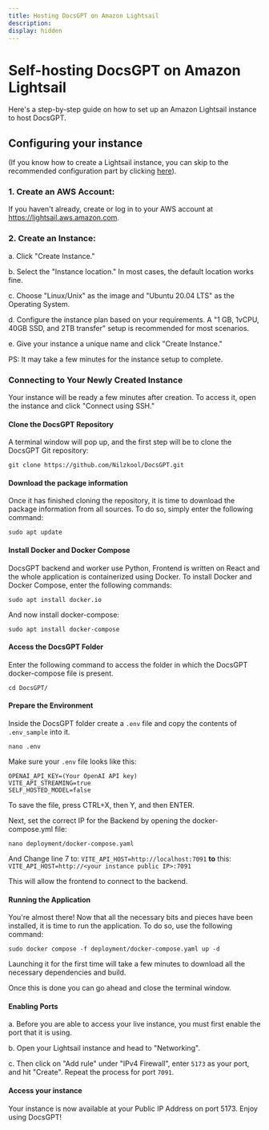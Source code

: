 ```yaml
---
title: Hosting DocsGPT on Amazon Lightsail
description:
display: hidden
---
```


# Self-hosting DocsGPT on Amazon Lightsail

Here's a step-by-step guide on how to set up an Amazon Lightsail instance to host DocsGPT.

## Configuring your instance

(If you know how to create a Lightsail instance, you can skip to the recommended configuration part by clicking [here](#connecting-to-your-newly-created-instance)).

### 1. Create an AWS Account: 
If you haven't already, create or log in to your AWS account at https://lightsail.aws.amazon.com.

### 2. Create an Instance: 

a. Click "Create Instance."

b. Select the "Instance location." In most cases, the default location works fine.

c. Choose "Linux/Unix" as the image and "Ubuntu 20.04 LTS" as the Operating System.

 d. Configure the instance plan based on your requirements. A "1 GB, 1vCPU, 40GB SSD, and 2TB transfer" setup is recommended for most scenarios.

 e. Give your instance a unique name and click "Create Instance."

PS: It may take a few minutes for the instance setup to complete.

### Connecting to Your Newly Created Instance

Your instance will be ready a few minutes after creation. To access it, open the instance and click "Connect using SSH."

#### Clone the DocsGPT Repository

A terminal window will pop up, and the first step will be to clone the DocsGPT Git repository:

`git clone https://github.com/Nilzkool/DocsGPT.git`

#### Download the package information

Once it has finished cloning the repository, it is time to download the package information from all sources. To do so, simply enter the following command:

`sudo apt update`

#### Install Docker and Docker Compose

DocsGPT backend and worker use Python, Frontend is written on React and the whole application is containerized using Docker. To install Docker and Docker Compose, enter the following commands:

`sudo apt install docker.io`

And now install docker-compose:

`sudo apt install docker-compose`

#### Access the DocsGPT Folder

Enter the following command to access the folder in which the DocsGPT docker-compose file is present.

`cd DocsGPT/`

#### Prepare the Environment

Inside the DocsGPT folder create a `.env` file and copy the contents of `.env_sample` into it.

`nano .env`

Make sure your `.env` file looks like this:

```
OPENAI_API_KEY=(Your OpenAI API key)
VITE_API_STREAMING=true
SELF_HOSTED_MODEL=false
```

To save the file, press CTRL+X, then Y, and then ENTER.

Next, set the correct IP for the Backend by opening the docker-compose.yml file:

`nano deployment/docker-compose.yaml`

And Change line 7 to: `VITE_API_HOST=http://localhost:7091`
**to** this: `VITE_API_HOST=http://<your instance public IP>:7091`

This will allow the frontend to connect to the backend.

#### Running the Application

You're almost there! Now that all the necessary bits and pieces have been installed, it is time to run the application. To do so, use the following command:

`sudo docker compose -f deployment/docker-compose.yaml up -d`

Launching it for the first time will take a few minutes to download all the necessary dependencies and build.

Once this is done you can go ahead and close the terminal window.

#### Enabling Ports 

 a. Before you are able to access your live instance, you must first enable the port that it is using.

 b. Open your Lightsail instance and head to "Networking".

 c. Then click on "Add rule" under "IPv4 Firewall", enter `5173` as your port, and hit "Create". 
Repeat the process for port `7091`.

#### Access your instance

Your instance is now available at your Public IP Address on port 5173. Enjoy using DocsGPT!